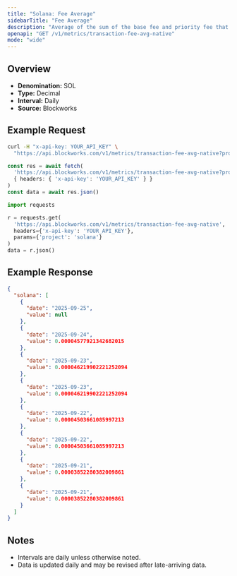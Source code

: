```yaml
---
title: "Solana: Fee Average"
sidebarTitle: "Fee Average"
description: "Average of the sum of the base fee and priority fee that day in native chain token"
openapi: "GET /v1/metrics/transaction-fee-avg-native"
mode: "wide"
---
```


## Overview

- **Denomination:** SOL
- **Type:** Decimal
- **Interval:** Daily
- **Source:** Blockworks

## Example Request

<CodeGroup>

```bash cURL
curl -H "x-api-key: YOUR_API_KEY" \
  "https://api.blockworks.com/v1/metrics/transaction-fee-avg-native?project=solana"
```

```typescript TypeScript
const res = await fetch(
  'https://api.blockworks.com/v1/metrics/transaction-fee-avg-native?project=solana',
  { headers: { 'x-api-key': 'YOUR_API_KEY' } }
)
const data = await res.json()
```

```python Python
import requests

r = requests.get(
  'https://api.blockworks.com/v1/metrics/transaction-fee-avg-native',
  headers={'x-api-key': 'YOUR_API_KEY'},
  params={'project': 'solana'}
)
data = r.json()
```

</CodeGroup>

## Example Response

```json
{
  "solana": [
    {
      "date": "2025-09-25",
      "value": null
    },
    {
      "date": "2025-09-24",
      "value": 0.00004577921342682015
    },
    {
      "date": "2025-09-23",
      "value": 0.000046219902221252094
    },
    {
      "date": "2025-09-23",
      "value": 0.000046219902221252094
    },
    {
      "date": "2025-09-22",
      "value": 0.00004503661085997213
    },
    {
      "date": "2025-09-22",
      "value": 0.00004503661085997213
    },
    {
      "date": "2025-09-21",
      "value": 0.00003852280382009861
    },
    {
      "date": "2025-09-21",
      "value": 0.00003852280382009861
    }
  ]
}
```

## Notes
- Intervals are daily unless otherwise noted.
- Data is updated daily and may be revised after late-arriving data.